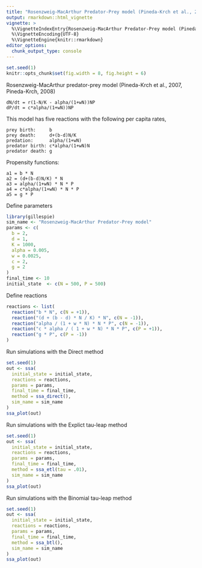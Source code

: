```yaml
---
title: "Rosenzweig-MacArthur Predator-Prey model (Pineda-Krch et al., 2007)"
output: rmarkdown::html_vignette
vignette: >
  %\VignetteIndexEntry{Rosenzweig-MacArthur Predator-Prey model (Pineda-Krch et al., 2007)}
  %\VignetteEncoding{UTF-8}
  %\VignetteEngine{knitr::rmarkdown}
editor_options: 
  chunk_output_type: console
---
```


<!-- github markdown built using 
rmarkdown::render("vignettes/rm_predator_prey.Rmd", output_format = "github_document")
-->

```r
set.seed(1)
knitr::opts_chunk$set(fig.width = 8, fig.height = 6)
```

Rosenzweig-MacArthur predator-prey model (Pineda-Krch et al., 2007, Pineda-Krch, 2008)

```
dN/dt = r(1-N/K - alpha/(1+wN))NP
dP/dt = c*alpha/(1+wN))NP
```

This model has five reactions with the following per capita rates,
```
prey birth:     b
prey death:     d+(b-d)N/K
predation:      alpha/(1+wN)
predator birth: c*alpha/(1+wN)N
predator death: g
```

Propensity functions:
```
a1 = b * N
a2 = (d+(b-d)N/K) * N
a3 = alpha/(1+wN) * N * P
a4 = c*alpha/(1+wN) * N * P
a5 = g * P
```

Define parameters
```r
library(gillespie)
sim_name <- "Rosenzweig-MacArthur Predator-Prey model"
params <- c(
  b = 2, 
  d = 1,
  K = 1000,
  alpha = 0.005, 
  w = 0.0025,
  c = 2,
  g = 2
)
final_time <- 10
initial_state  <- c(N = 500, P = 500)
```

Define reactions
```r
reactions <- list(
  reaction("b * N", c(N = +1)),
  reaction("(d + (b - d) * N / K) * N", c(N = -1)),
  reaction("alpha / (1 + w * N) * N * P", c(N = -1)),
  reaction("c * alpha / ( 1 + w * N) * N * P", c(P = +1)),
  reaction("g * P", c(P = -1))
)
```

Run simulations with the Direct method
```r
set.seed(1)
out <- ssa(
  initial_state = initial_state,
  reactions = reactions,
  params = params,
  final_time = final_time,
  method = ssa_direct(),
  sim_name = sim_name
) 
ssa_plot(out)
```

Run simulations with the Explict tau-leap method
```r
set.seed(1)
out <- ssa(
  initial_state = initial_state,
  reactions = reactions,
  params = params,
  final_time = final_time,
  method = ssa_etl(tau = .01),
  sim_name = sim_name
) 
ssa_plot(out)
```

Run simulations with the Binomial tau-leap method
```r
set.seed(1)
out <- ssa(
  initial_state = initial_state,
  reactions = reactions,
  params = params,
  final_time = final_time,
  method = ssa_btl(),
  sim_name = sim_name
) 
ssa_plot(out)
```
